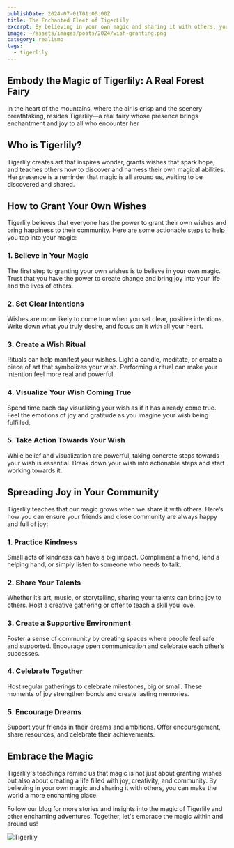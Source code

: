 ```yaml
---
publishDate: 2024-07-01T01:00:00Z
title: The Enchanted Fleet of TigerLily
excerpt: By believing in your own magic and sharing it with others, you can make the world a more enchanting place
image: ~/assets/images/posts/2024/wish-granting.png
category: realismo
tags:
  - tigerlily
---
```


## Embody the Magic of Tigerlily: A Real Forest Fairy

In the heart of the mountains, where the air is crisp and the scenery breathtaking, resides Tigerlily—a real fairy whose presence brings enchantment and joy to all who encounter her

## Who is Tigerlily?

Tigerlily creates art that inspires wonder, grants wishes that spark hope, and teaches others how to discover and harness their own magical abilities. Her presence is a reminder that magic is all around us, waiting to be discovered and shared.

## How to Grant Your Own Wishes

Tigerlily believes that everyone has the power to grant their own wishes and bring happiness to their community. Here are some actionable steps to help you tap into your magic:

### 1. **Believe in Your Magic**

The first step to granting your own wishes is to believe in your own magic. Trust that you have the power to create change and bring joy into your life and the lives of others.

### 2. **Set Clear Intentions**

Wishes are more likely to come true when you set clear, positive intentions. Write down what you truly desire, and focus on it with all your heart.

### 3. **Create a Wish Ritual**

Rituals can help manifest your wishes. Light a candle, meditate, or create a piece of art that symbolizes your wish. Performing a ritual can make your intention feel more real and powerful.

### 4. **Visualize Your Wish Coming True**

Spend time each day visualizing your wish as if it has already come true. Feel the emotions of joy and gratitude as you imagine your wish being fulfilled.

### 5. **Take Action Towards Your Wish**

While belief and visualization are powerful, taking concrete steps towards your wish is essential. Break down your wish into actionable steps and start working towards it.

## Spreading Joy in Your Community

Tigerlily teaches that our magic grows when we share it with others. Here’s how you can ensure your friends and close community are always happy and full of joy:

### 1. **Practice Kindness**

Small acts of kindness can have a big impact. Compliment a friend, lend a helping hand, or simply listen to someone who needs to talk.

### 2. **Share Your Talents**

Whether it’s art, music, or storytelling, sharing your talents can bring joy to others. Host a creative gathering or offer to teach a skill you love.

### 3. **Create a Supportive Environment**

Foster a sense of community by creating spaces where people feel safe and supported. Encourage open communication and celebrate each other’s successes.

### 4. **Celebrate Together**

Host regular gatherings to celebrate milestones, big or small. These moments of joy strengthen bonds and create lasting memories.

### 5. **Encourage Dreams**

Support your friends in their dreams and ambitions. Offer encouragement, share resources, and celebrate their achievements.

## Embrace the Magic

Tigerlily's teachings remind us that magic is not just about granting wishes but also about creating a life filled with joy, creativity, and community. By believing in your own magic and sharing it with others, you can make the world a more enchanting place.

Follow our blog for more stories and insights into the magic of Tigerlily and other enchanting adventures. Together, let's embrace the magic within and around us!

![Tigerlily](~/assets/images/posts/2024/tiger-lily-squared.png)